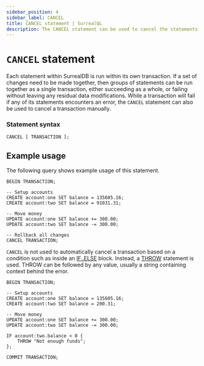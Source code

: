 ```yaml
---
sidebar_position: 4
sidebar_label: CANCEL
title: CANCEL statement | SurrealQL
description: The CANCEL statement can be used to cancel the statements within a transaction, reverting or rolling back any data modification made within the transaction as a whole.
---
```


# `CANCEL` statement

Each statement within SurrealDB is run within its own transaction. If a set of changes need to be made together, then groups of statements can be run together as a single transaction, either succeeding as a whole, or failing without leaving any residual data modifications. While a transaction will fail if any of its statements encounters an error, the `CANCEL` statement can also be used to cancel a transaction manually.

### Statement syntax

```surql title="SurrealQL Syntax"
CANCEL [ TRANSACTION ];
```

## Example usage

The following query shows example usage of this statement.

```surql
BEGIN TRANSACTION;

-- Setup accounts
CREATE account:one SET balance = 135605.16;
CREATE account:two SET balance = 91031.31;

-- Move money
UPDATE account:one SET balance += 300.00;
UPDATE account:two SET balance -= 300.00;

-- Rollback all changes
CANCEL TRANSACTION;
```

`CANCEL` is not used to automatically cancel a transaction based on a condition such as inside an [IF..ELSE](/docs/surrealql/statements/ifelse) block. Instead, a [THROW](/docs/surrealql/statements/throw) statement is used. THROW can be followed by any value, usually a string containing context behind the error.

```surql
BEGIN TRANSACTION;

-- Setup accounts
CREATE account:one SET balance = 135605.16;
CREATE account:two SET balance = 200.31;

-- Move money
UPDATE account:one SET balance += 300.00;
UPDATE account:two SET balance -= 300.00;

IF account:two.balance < 0 {
    THROW "Not enough funds";
};

COMMIT TRANSACTION;
```